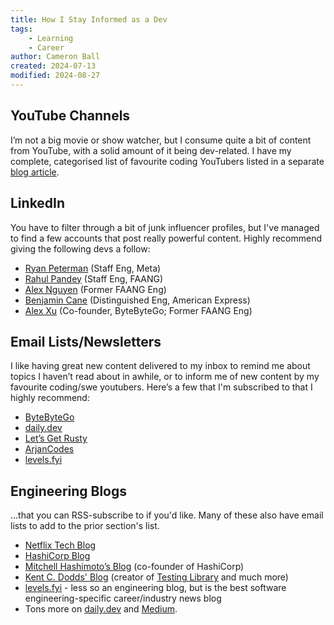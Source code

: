 ```yaml
---
title: How I Stay Informed as a Dev
tags:
    - Learning
    - Career
author: Cameron Ball
created: 2024-07-13
modified: 2024-08-27
---
```


## YouTube Channels

I’m not a big movie or show watcher, but I consume quite a bit of content from YouTube, with a solid amount of it being dev-related. I have my complete, categorised list of favourite coding YouTubers listed in a separate [blog article](https://blog.camball.io/favourite-coding-youtubers).

## LinkedIn

You have to filter through a bit of junk influencer profiles, but I've managed to find a few accounts that post really powerful content. Highly recommend giving the following devs a follow:

- [Ryan Peterman](https://www.linkedin.com/in/ryanlpeterman/) (Staff Eng, Meta)
- [Rahul Pandey](https://www.linkedin.com/in/rpandey1234/) (Staff Eng, FAANG)
- [Alex Nguyen](https://www.linkedin.com/in/alexcancode/) (Former FAANG Eng)
- [Benjamin Cane](https://www.linkedin.com/in/bencane/) (Distinguished Eng, American Express)
- [Alex Xu](https://www.linkedin.com/in/alexxubyte/) (Co-founder, ByteByteGo; Former FAANG Eng)

## Email Lists/Newsletters

I like having great new content delivered to my inbox to remind me about topics I haven’t read about in awhile, or to inform me of new content by my favourite coding/swe youtubers. Here’s a few that I'm subscribed to that I highly recommend:

- [ByteByteGo](https://blog.bytebytego.com/)
- [daily.dev](https://daily.dev)
- [Let’s Get Rusty](https://letsgetrusty.com)
- [ArjanCodes](https://arjancodes.com)
- [levels.fyi](https://www.levels.fyi/blog/)

## Engineering Blogs

...that you can RSS-subscribe to if you'd like. Many of these also have email lists to add to the prior section's list.

- [Netflix Tech Blog](https://netflixtechblog.com)
- [HashiCorp Blog](https://www.hashicorp.com/blog)
- [Mitchell Hashimoto’s Blog](https://mitchellh.com/writing) (co-founder of HashiCorp)
- [Kent C. Dodds' Blog](https://kentcdodds.com/blog) (creator of [Testing Library](https://testing-library.com) and much more)
- [levels.fyi](https://www.levels.fyi/blog/) - less so an engineering blog, but is the best software engineering-specific career/industry news blog
- Tons more on [daily.dev](https://daily.dev) and [Medium](https://medium.com).
